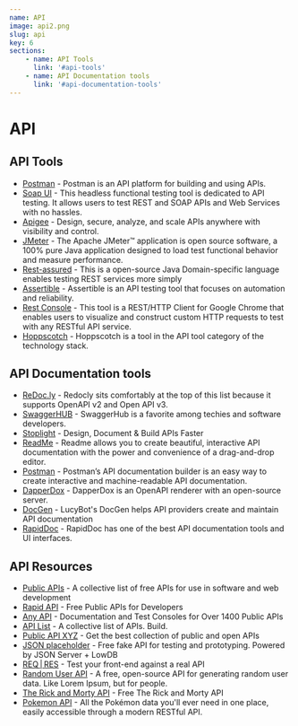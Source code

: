 ```yaml
---
name: API
image: api2.png
slug: api
key: 6
sections: 
    - name: API Tools
      link: '#api-tools'
    - name: API Documentation tools
      link: '#api-documentation-tools'
---
```


# API

## API Tools

- [Postman](https://www.postman.com/) - Postman is an API platform for building and using APIs.
- [Soap UI](https://www.soapui.org/) - This headless functional testing tool is dedicated to API testing. It allows users to test REST and SOAP APIs and Web Services with no hassles.
- [Apigee](https://cloud.google.com/apigee/) - Design, secure, analyze, and scale APIs anywhere with visibility and control.
- [JMeter](https://jmeter.apache.org/) - The Apache JMeter™ application is open source software, a 100% pure Java application designed to load test functional behavior and measure performance.
- [Rest-assured](http://rest-assured.io/) - This is a open-source Java Domain-specific language enables testing REST services more simply
- [Assertible](https://assertible.com/) - Assertible is an API testing tool that focuses on automation and reliability.
- [Rest Console](https://github.com/ahmadnassri/restconsole) - This tool is a REST/HTTP Client for Google Chrome that enables users to visualize and construct custom HTTP requests to test with any RESTful API service.
- [Hoppscotch](https://hoppscotch.io/) - Hoppscotch is a tool in the API tool category of the technology stack.

## API Documentation tools

- [ReDoc.ly](https://redoc.ly/) - Redocly sits comfortably at the top of this list because it supports OpenAPI v2 and Open API v3.
- [SwaggerHUB](https://swagger.io/tools/swaggerhub/) - SwaggerHub is a favorite among techies and software developers. 
- [Stoplight](https://stoplight.io/) - Design, Document & Build APIs Faster
- [ReadMe](https://readme.com/) - Readme allows you to create beautiful, interactive API documentation with the power and convenience of a drag-and-drop editor. 
- [Postman](https://www.postman.com/) - Postman’s API documentation builder is an easy way to create interactive and machine-readable API documentation. 
- [DapperDox](DapperDox) - DapperDox is an OpenAPI renderer with an open-source server. 
- [DocGen](https://lucybot.com/docgen) - LucyBot's DocGen helps API providers create and maintain API documentation
- [RapidDoc](https://mrin9.github.io/RapiDoc/) - RapidDoc has one of the best API documentation tools and UI interfaces.

## API Resources

- [Public APIs](https://public-api-lists.github.io/public-api-lists/) - A collective list of free APIs for use in software and web development
- [Rapid API](https://rapidapi.com/collection/list-of-free-apis) - Free Public APIs for Developers
- [Any API](https://any-api.com/) - Documentation and Test Consoles for Over 1400 Public APIs
- [API List](https://apilist.fun/) - A collective list of APIs. Build.
- [Public API XYZ](https://public-apis.xyz/) - Get the best collection of public and open APIs
- [JSON placeholder](https://jsonplaceholder.typicode.com/) - Free fake API for testing and prototyping.
Powered by JSON Server + LowDB
- [REQ | RES](https://reqres.in/) - Test your front-end against a real API
- [Random User API](https://randomuser.me/) - A free, open-source API for generating random user data. Like Lorem Ipsum, but for people.
- [The Rick and Morty API](https://rickandmortyapi.com/) - Free The Rick and Morty API
- [Pokemon API](https://pokeapi.co/) - All the Pokémon data you'll ever need in one place,
easily accessible through a modern RESTful API.
